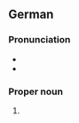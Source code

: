 ==German==
{{wikipedia}}
{{wikipedia|lang=de}}

===Pronunciation===
* {{IPA|de|/zalt͡sˈɡɪtɐ/}}
* {{audio|de|De-Salzgitter.ogg|Audio}}

===Proper noun===
{{head|de|proper noun}}

# {{place|de|independent city|s/Lower Saxony|c/Germany|t1=Salzgitter}}